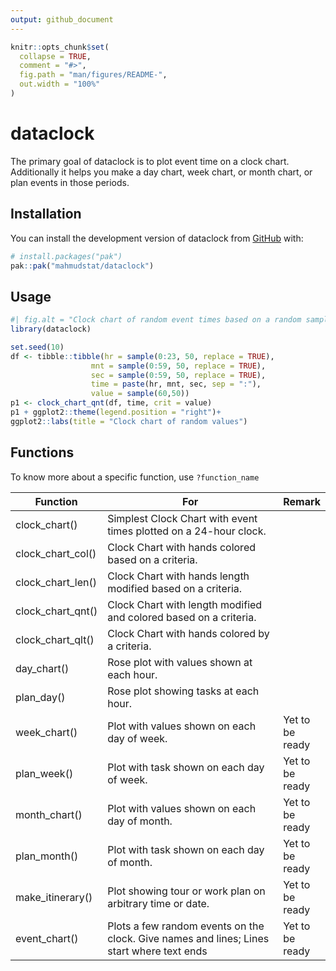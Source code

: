 ```yaml
---
output: github_document
---
```


<!-- README.md is generated from README.Rmd. Please edit that file -->

```r
knitr::opts_chunk$set(
  collapse = TRUE,
  comment = "#>",
  fig.path = "man/figures/README-",
  out.width = "100%"
)
```

# dataclock

<!-- badges: start -->
<!-- badges: end -->

The primary goal of dataclock is to plot event time on a clock chart. Additionally it 
helps you make a day chart, week chart, or month chart, or plan events in 
those periods.

## Installation

You can install the development version of dataclock from [GitHub](https://github.com/) with:

``` r
# install.packages("pak")
pak::pak("mahmudstat/dataclock")
```

## Usage

```r
#| fig.alt = "Clock chart of random event times based on a random sample."
library(dataclock)

set.seed(10)
df <- tibble::tibble(hr = sample(0:23, 50, replace = TRUE),
                  mnt = sample(0:59, 50, replace = TRUE),
                  sec = sample(0:59, 50, replace = TRUE),
                  time = paste(hr, mnt, sec, sep = ":"),
                  value = sample(60,50))
p1 <- clock_chart_qnt(df, time, crit = value)
p1 + ggplot2::theme(legend.position = "right")+
ggplot2::labs(title = "Clock chart of random values")
```

## Functions

To know more about a specific function, use `?function_name`

| Function          | For                                                                                       | Remark          |
|-------------------|-------------------------------------------------------------------------------------------|-----------------|
| clock_chart()     | Simplest Clock Chart with event times plotted on a 24-hour clock.                         |                 |
| clock_chart_col() | Clock Chart with hands colored based on a criteria.                                       |                 |
| clock_chart_len() | Clock Chart with hands length modified based on a criteria.                               |                 |
| clock_chart_qnt() | Clock Chart with length modified and colored based on a criteria.                         |                 |
| clock_chart_qlt() | Clock Chart with hands colored by a criteria.                                             |                 |
| day_chart()       | Rose plot with values shown at each hour.                                                 |                 |
| plan_day()        | Rose plot showing tasks at each hour.                                                     |                 |
| week_chart()      | Plot with values shown on each day of week.                                               | Yet to be ready |
| plan_week()       | Plot with task shown on each day of week.                                                 | Yet to be ready |
| month_chart()     | Plot with values shown on each day of month.                                              | Yet to be ready |
| plan_month()      | Plot with task shown on each day of month.                                                | Yet to be ready |
| make_itinerary()  | Plot showing tour or work plan on arbitrary time or date.                                 | Yet to be ready |
| event_chart()     | Plots a few random events on the clock. Give names and lines; Lines start where text ends | Yet to be ready |
